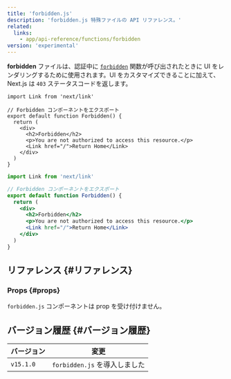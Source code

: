 ```yaml
---
title: 'forbidden.js'
description: 'forbidden.js 特殊ファイルの API リファレンス。'
related:
  links:
    - app/api-reference/functions/forbidden
version: 'experimental'
---
```


**forbidden** ファイルは、認証中に [`forbidden`](/docs/app/api-reference/functions/forbidden) 関数が呼び出されたときに UI をレンダリングするために使用されます。UI をカスタマイズできることに加えて、Next.js は `403` ステータスコードを返します。

<Tabs>
<TabItem value="tsx" label="TypeScript">

```tsx title="app/forbidden.tsx" switcher
import Link from 'next/link'

// Forbidden コンポーネントをエクスポート
export default function Forbidden() {
  return (
    <div>
      <h2>Forbidden</h2>
      <p>You are not authorized to access this resource.</p>
      <Link href="/">Return Home</Link>
    </div>
  )
}
```

</TabItem>
<TabItem value="jsx" label="JavaScript">

```jsx title="app/forbidden.jsx" switcher
import Link from 'next/link'

// Forbidden コンポーネントをエクスポート
export default function Forbidden() {
  return (
    <div>
      <h2>Forbidden</h2>
      <p>You are not authorized to access this resource.</p>
      <Link href="/">Return Home</Link>
    </div>
  )
}
```

</TabItem>
</Tabs>

## リファレンス {#リファレンス}

### Props {#props}

`forbidden.js` コンポーネントは prop を受け付けません。

## バージョン履歴 {#バージョン履歴}

| バージョン | 変更                          |
| ---------- | ----------------------------- |
| `v15.1.0`  | `forbidden.js` を導入しました |
